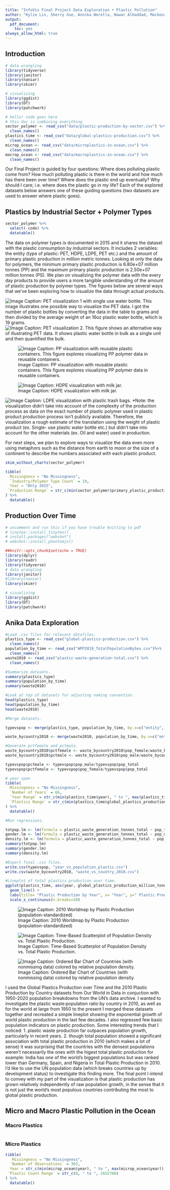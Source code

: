 ```yaml
---
title: "InfoVis Final Project Data Exploration • Plastic Pollution"
author: "Kylie Lin, Sherry Xue, Annika Nerella, Nawar Alhaddad, Mackenzie Wood"
output:
  pdf_document:
    toc: yes
always_allow_html: true
---
```


## Introduction

```r
# data wrangling
library(tidyverse)
library(janitor)
library(naniar)
library(skimr)

# visualizing
library(ggdist)
library(DT)
library(patchwork)

```


```r
# hello! code goes here
# this doc is combining everything
sector_polymer <- read_csv("data/plastic-production-by-sector.csv") %>% 
  clean_names()
plastics_time <- read_csv("data/global-plastics-production.csv") %>% 
  clean_names()
microp_ocean <- read_csv("data/microplastics-in-ocean.csv") %>% 
  clean_names()
macrop_ocean <- read_csv("data/macroplastics-in-ocean.csv") %>% 
  clean_names()

```

Our Final Project is guided by four questions: Where does polluting plastic come from? How much polluting plastic is there in the world and how much has there been over time? Where does the plastic end up eventually? Why should I care; i.e. where does the plastic go in my life? Each of the explored datasets below answers one of these guiding questions (two datasets are used to answer where plastic goes).

## Plastics by Industrial Sector + Polymer Types

```r
sector_polymer %>% 
  select(-code) %>% 
  datatable()
```

The data on polymer types is documented in 2015 and it shares the dataset with the plastic consumption by industrial sectors. It includes 2 variables: the entity (type of plastic: PET, HDPE, LDPE, PET etc.) and the amount of primary plastic production in million metric tonnes. Looking at only the data for polymers, the minimum primary plastic production is 6.80e+07 million tonnes (PP) and the maximum primary plastic production is 2.50e+07 million tonnes (PS). We plan on visualizing the polymer data with the every day products to provide users a more tangible understanding of the amount of plastic production by polymer types. The figures below are several ways that we've been exploring how to visualize the data through actual products.


![Image Caption: PET visualization 1 with single use water bottle. This image illustrates one possible way to visualize the PET data. I got the number of plastic bottles by converting the data in the table to grams and then divided by the average weight of an 16oz plastic water bottle, which is 19 grams.](Images/PET.png)
![Image Caption: PET visualization 2. This figure shows an alternative way of illustrating PET data. It shows plastic water bottle in bulk as a single unit and then quantified the bulk.](Images/PET_alt.png)

![Image Caption: PP visualization with reusable plastic containers. This figure explores visualizing PP polymer data in reusable containers.](Images/PP.png)

![Image Caption: HDPE visualization with milk jar.](Images/HDPE.png)

![Image Caption: LDPE visualization with plastic trash bags.](Images/LDPE.png)
*Note: the visualization didn’t take into account of the complexity of the production process as data on the exact number of plastic polymer used in plastic product production process isn’t publicly available. Therefore, the visualization a rough estimate of the translation using the weight of plastic product (ex. Single- use plastic water bottle etc.) but didn’t take into account for the other materials (ex. Oil and water) used in production. 

For next steps, we plan to explore ways to visualize the data even more using metaphors such as the distance from earth to moon or the size of a continent to describe the numbers associated with each plastic product. 

```r
skim_without_charts(sector_polymer)
```


```r
tibble(
  Missingness = "No Missingness",
  `Industry/Polymer Type Count` = 19,
  Year = "Only 2015",
 `Production Range` = str_c(min(sector_polymer$primary_plastic_production_million_tonnes), " to ", max(sector_polymer$primary_plastic_production_million_tonnes))
) %>% 
  datatable()
```


## Production Over Time

```r
# uncomment and run this if you have trouble knitting to pdf
# tinytex::install_tinytex()
# install.packages("webshot")
# webshot::install_phantomjs()
```

```r
##knitr::opts_chunk$set(echo = TRUE)
library(dplyr)
library(readr)
library(tidyverse)
# data wrangling
library(janitor)
#library(naniar)
library(skimr)

# visualizing
library(ggdist)
library(DT)
library(patchwork)

```

## Anika Data Exploration

```r
#Load .csv files for relevant datafiles. 
plastics_type <- read_csv("global-plastics-production.csv") %>% 
  clean_names()
population_by_time <- read_csv("WPP2019_TotalPopulationBySex.csv")%>% 
  clean_names()
waste2010 <- read_csv("plastic-waste-generation-total.csv") %>% 
  clean_names()

#Summarize datasets.
summary(plastics_type)
summary(population_by_time)
summary(waste2010)

#Look at top of datasets for adjusting naming convention. 
head(plastics_type)
head(population_by_time)
head(waste2010)

```

```r
#Merge datasets. 

typevspop <- merge(plastics_type, population_by_time, by.x=c("entity", "year"), by.y= c("location", "time"))

waste_bycountry2010 <- merge(waste2010, population_by_time, by.x=c("entity", "year"), by.y= c("location", "time"))

#Generate pctfemale and pctmale. 
waste_bycountry2010$pctfemale <- waste_bycountry2010$pop_female/waste_bycountry2010$pop_total
waste_bycountry2010$pctmale <- waste_bycountry2010$pop_male/waste_bycountry2010$pop_total

typevspop$pctmale <- typevspop$pop_male/typevspop$pop_total
typevspop$pctfemale <- typevspop$pop_female/typevspop$pop_total

```

```r
# year span
tibble(
  Missingness = "No Missingness",
  `Number of Years` = 66,
  `Year Range` = str_c(min(plastics_time$year), " to ", max(plastics_time$year)),
  `Plastics Range` = str_c(min(plastics_time$global_plastics_production_million_tonnes), " to ", max(plastics_time$global_plastics_production_million_tonnes))
) %>% 
  datatable()
```

```r
#Run regressions. 

totpop.lm <- lm(formula = plastic_waste_generation_tonnes_total ~ pop_total, data=waste_bycountry2010)
gender.lm <- lm(formula = plastic_waste_generation_tonnes_total ~ pop_male + pop_female, data=waste_bycountry2010)
density.lm <- lm(formula = plastic_waste_generation_tonnes_total ~ pop_density, data=waste_bycountry2010)
summary(totpop.lm)
summary(gender.lm)
summary(density.lm)
```

```r
#Export final .csv files. 
write.csv(typevspop, "year_vs_population_plastic.csv")
write.csv(waste_bycountry2010, "waste_vs_country_2010.csv")
```

```r
#Lineplot of total plastics production over time.
ggplot(plastics_time, aes(year, global_plastics_production_million_tonnes)) + 
  geom_line() +
  labs(title= "Plastic Production by Year", x= "Year", y=" Plastic Production (in tonnes)") +
  scale_x_continuous(n.breaks=10)
```

![Image Caption: 2010 Worldmap by Plastic Production (population-standardized)](Images/worldmap 2010.png)

![Image Caption: Time-Based Scatterplot of Population Density vs. Total Plastic Production.](Images/pop growth.png)

![Image Caption: Ordered Bar Chart of Countries (with nonmissing data) colored by relative population density. ](Images/pop density vs. total plastic.png)

I used the Global Plastics Production over Time and the 2010 Plastic Production by Country datasets  from Our World in Data in conjuction with 1950-2020 population breakdowns from the UN's data archive. I wanted to investigate the plastic waste:population ratio by country in 2010, as well as for the world at large from 1950 to the present I merged these datasets together and recreated a simple lineplot showing the exponential growth of world plastic production in the last few decades. I also regressed  few basic population indicators on plastic production. 
Some interesting trends that I noticed:
1. plastic waste production far outpaces population growth, particularly in recent years. 
2. though total population showed a significant association with total plastic production in 2010 (which makes a lot of sense) it was surprising that the countries with the densest populations weren't necessarily the ones with the higest total plastic production 
  for example: India has one of the world's biggest populations but was ranked lower than Germany, Spain, and Nigeria in Total Plastic Production in 2010. I'd like to use the UN population data (which breaks countries up by development status) to investigate this finding more. The final point I intend to convey with my part of the visualization is that plastic production has grown relatively independently of raw population growth, in the sense that it is not just the world's most populous countries contributing the most to global plastic production. 

## Micro and Macro Plastic Pollution in the Ocean

### Macro Plastics

```r

```

### Micro Plastics

```r
tibble(
   Missingness = "No Missingness",
  `Number of Observations` = 303,
  Year = str_c(min(microp_ocean$year), " to ", max(microp_ocean$year)),
 `Plastic Count Range` = str_c(0, " to ", 2652700)
) %>% 
  datatable()

```


